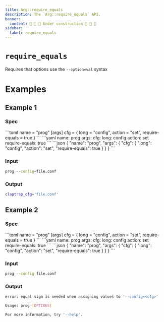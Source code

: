 ```yaml
---
title: Arg::require_equals
description: The `Arg::require_equals` API.
banner:
  content: 🚧 🚧 🚧 Under construction 🚧 🚧 🚧
sidebar:
  label: require_equals
---
```



# `require_equals` <LinkButton href="https://docs.rs/clap/latest/clap/struct.Arg.html#method.require_equals" icon="open-book" variant="minimal"></LinkButton>

<Badge text="since 0.1.0" size="small" />

Requires that options use the `--option=val` syntax

# Examples
## Example 1

### Spec

<Tabs syncKey="format">
  <TabItem label="TOML">
```toml
name = "prog"
[args]
cfg = { long = "config", action = "set", require-equals = true }
```
  </TabItem>
  <TabItem label="YAML">
```yaml
name: prog
args:
  cfg:
    long: config
    action: set
    require-equals: true
```
  </TabItem>
  <TabItem label="JSON">
```json
{
  "name": "prog",
  "args": {
    "cfg": {
      "long": "config",
      "action": "set",
      "require-equals": true
    }
  }
}
```
  </TabItem>
</Tabs>

### Input

```bash
prog --config=file.conf
```

### Output

```bash
claptrap_cfg='file.conf'
```
## Example 2

### Spec

<Tabs syncKey="format">
  <TabItem label="TOML">
```toml
name = "prog"
[args]
cfg = { long = "config", action = "set", require-equals = true }
```
  </TabItem>
  <TabItem label="YAML">
```yaml
name: prog
args:
  cfg:
    long: config
    action: set
    require-equals: true
```
  </TabItem>
  <TabItem label="JSON">
```json
{
  "name": "prog",
  "args": {
    "cfg": {
      "long": "config",
      "action": "set",
      "require-equals": true
    }
  }
}
```
  </TabItem>
</Tabs>

### Input

```bash
prog --config file.conf
```

### Output

```bash
error: equal sign is needed when assigning values to '--config=<cfg>'

Usage: prog [OPTIONS]

For more information, try '--help'.
```
